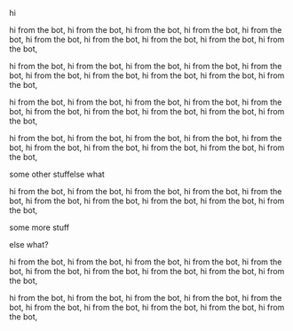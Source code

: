 hi

hi from the bot, hi from the bot, hi from the bot, hi from the bot, hi from the bot, hi from the bot, hi from the bot, hi from the bot, hi from the bot, hi from the bot, 

hi from the bot, hi from the bot, hi from the bot, hi from the bot, hi from the bot, hi from the bot, hi from the bot, hi from the bot, hi from the bot, hi from the bot, 

hi from the bot, hi from the bot, hi from the bot, hi from the bot, hi from the bot, hi from the bot, hi from the bot, hi from the bot, hi from the bot, hi from the bot, 

hi from the bot, hi from the bot, hi from the bot, hi from the bot, hi from the bot, hi from the bot, hi from the bot, hi from the bot, hi from the bot, hi from the bot, 

some other stuffelse what

hi from the bot, hi from the bot, hi from the bot, hi from the bot, hi from the bot, hi from the bot, hi from the bot, hi from the bot, hi from the bot, hi from the bot, 

some more stuff

else what? 

hi from the bot, hi from the bot, hi from the bot, hi from the bot, hi from the bot, hi from the bot, hi from the bot, hi from the bot, hi from the bot, hi from the bot, 

hi from the bot, hi from the bot, hi from the bot, hi from the bot, hi from the bot, hi from the bot, hi from the bot, hi from the bot, hi from the bot, hi from the bot, 